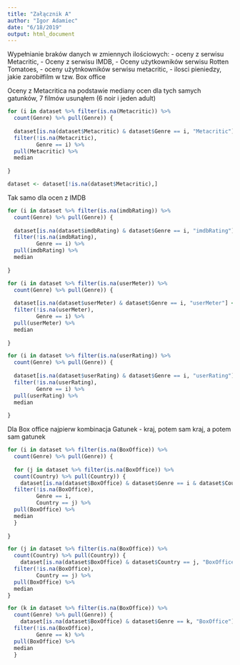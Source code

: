 ```yaml
---
title: "Załącznik A"
author: "Igor Adamiec"
date: "6/18/2019"
output: html_document
---
```


Wypełnianie braków danych w zmiennych ilościowych:
- oceny z serwisu Metacritic,
- Oceny z serwisu IMDB,
- Oceny użytkowników serwisu Rotten Tomatoes,
- oceny użytnkowników serwisu metacritic,
- ilosci pieniedzy, jakie zarobiłfilm w tzw. Box office

Oceny z Metacritica na podstawie mediany ocen dla tych samych gatunków, 7 filmów usunąłem (6 noir i jeden adult)

```r
for (i in dataset %>% filter(is.na(Metacritic)) %>% 
  count(Genre) %>% pull(Genre)) {
  
  dataset[is.na(dataset$Metacritic) & dataset$Genre == i, "Metacritic"] <- dataset %>% 
  filter(!is.na(Metacritic),
         Genre == i) %>% 
  pull(Metacritic) %>% 
  median
  
}

dataset <- dataset[!is.na(dataset$Metacritic),]
```

Tak samo dla ocen z IMDB

```r
for (i in dataset %>% filter(is.na(imdbRating)) %>% 
  count(Genre) %>% pull(Genre)) {
  
  dataset[is.na(dataset$imdbRating) & dataset$Genre == i, "imdbRating"] <- dataset %>% 
  filter(!is.na(imdbRating),
         Genre == i) %>% 
  pull(imdbRating) %>% 
  median
  
}
```

```r
for (i in dataset %>% filter(is.na(userMeter)) %>% 
  count(Genre) %>% pull(Genre)) {
  
  dataset[is.na(dataset$userMeter) & dataset$Genre == i, "userMeter"] <- dataset %>% 
  filter(!is.na(userMeter),
         Genre == i) %>% 
  pull(userMeter) %>% 
  median
  
}
```

```r
for (i in dataset %>% filter(is.na(userRating)) %>% 
  count(Genre) %>% pull(Genre)) {
  
  dataset[is.na(dataset$userRating) & dataset$Genre == i, "userRating"] <- dataset %>% 
  filter(!is.na(userRating),
         Genre == i) %>% 
  pull(userRating) %>% 
  median
  
}
```


Dla Box office najpierw kombinacja Gatunek - kraj, potem sam kraj, a potem sam gatunek
```r
for (i in dataset %>% filter(is.na(BoxOffice)) %>% 
  count(Genre) %>% pull(Genre)) {
  
  for (j in dataset %>% filter(is.na(BoxOffice)) %>% 
  count(Country) %>% pull(Country)) {
    dataset[is.na(dataset$BoxOffice) & dataset$Genre == i & dataset$Country == j, "BoxOffice"] <- dataset %>% 
  filter(!is.na(BoxOffice),
         Genre == i,
         Country == j) %>% 
  pull(BoxOffice) %>% 
  median
  }
  
}

for (j in dataset %>% filter(is.na(BoxOffice)) %>% 
  count(Country) %>% pull(Country)) {
    dataset[is.na(dataset$BoxOffice) & dataset$Country == j, "BoxOffice"] <- dataset %>% 
  filter(!is.na(BoxOffice),
         Country == j) %>% 
  pull(BoxOffice) %>% 
  median
}

for (k in dataset %>% filter(is.na(BoxOffice)) %>% 
  count(Genre) %>% pull(Genre)) {
    dataset[is.na(dataset$BoxOffice) & dataset$Genre == k, "BoxOffice"] <- dataset %>% 
  filter(!is.na(BoxOffice),
         Genre == k) %>% 
  pull(BoxOffice) %>% 
  median
  }
```
